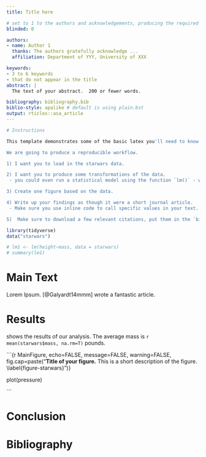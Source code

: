 ```yaml
---
title: Title here

# set to 1 to the authors and acknowledgements, producing the required blinded version.
blinded: 0

authors: 
- name: Author 1
  thanks: The authors gratefully acknowledge ...
  affiliation: Department of YYY, University of XXX

keywords:
- 3 to 6 keywords
- that do not appear in the title
abstract: |
  The text of your abstract.  200 or fewer words.

bibliography: bibliography.bib
biblio-style: apalike # default is using plain.bst
output: rticles::asa_article
---
```


```r
# Instructions

This template demonstrates some of the basic latex you'll need to know to create a ASA article. It is built from template find at Journal of the American Statistical Association [instruction for authors](https://www.tandfonline.com/action/authorSubmission?show=instructions&journalCode=uasa20#formatting).

We are going to produce a reproducible workflow. 

1) I want you to load in the starwars data.

2) I want you to produce some transformations of the data.
 - you could even run a statistical model using the function `lm()` - which stands for 'linear model'

3) Create one figure based on the data.

4) Write up your findings as though it were a short journal article.
 - Make sure you use inline code to call specific values in your text.

5)  Make sure to download a few relevant citations, put them in the `bibliography.bib` file, and reference them in the document.

```


```r
library(tidyverse)
data("starwars")

# lm1 <- lm(height~mass, data = starwars)
# summary(lm1)
```


# Main Text

Lorem Ipsum. [@Galyardt14mmm] wrote a fantastic article.

# Results

**\autoref{figure-starwars}** shows the results of our analysis. The average mass is `r mean(starwars$mass, na.rm=T)` pounds.

```{r MainFigure, echo=FALSE, message=FALSE, warning=FALSE, fig.cap=paste("**Title of your figure.** This is a short description of the figure. \\label{figure-starwars}")}

plot(pressure)

```

# Conclusion

# Bibliography
